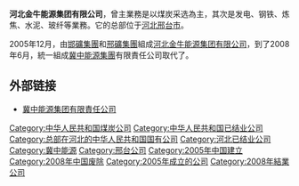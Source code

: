 '''河北金牛能源集团有限公司'''，曾主業務是以煤炭采选為主，其次是发电、钢铁、炼焦、水泥、玻纤等業務。它的总部位于[[河北|河北]][[邢台市|邢台市]]。

2005年12月，由[[邯礦集團|邯礦集團]]和[[邢礦集團|邢礦集團]]組成[[河北金牛能源集团有限公司|河北金牛能源集团有限公司]]，到了2008年6月，統一組成[[冀中能源集團|冀中能源集團]]有限責任公司取代了。

==外部链接==
*[http://www.hbjnjt.com/ 冀中能源集团有限責任公司] {{Wayback|url=http://www.hbjnjt.com/ |date=20111025001417 }}


[[Category:中华人民共和国煤炭公司|Category:中华人民共和国煤炭公司]]
[[Category:中华人民共和国已结业公司|Category:中华人民共和国已结业公司]]
[[Category:总部在河北的中华人民共和国国有公司|Category:总部在河北的中华人民共和国国有公司]]
[[Category:河北已结业公司|Category:河北已结业公司]]
[[Category:冀中能源|Category:冀中能源]]
[[Category:邢台公司|Category:邢台公司]]
[[Category:2005年中国建立|Category:2005年中国建立]]
[[Category:2008年中国废除|Category:2008年中国废除]]
[[Category:2005年成立的公司|Category:2005年成立的公司]]
[[Category:2008年結業公司|Category:2008年結業公司]]